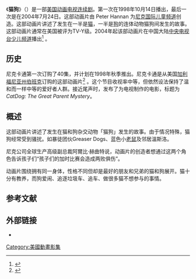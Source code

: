 {{noteTA
|G1=人名
}}
{{Infobox Television
|show_name      = 猫狗
|original_name = {{lang|en|''CatDog''}}
|image          = [[File:CatDog.jpg|File:CatDog.jpg]]
|caption        = 猫狗
|genre          = [[電視動畫|電視動畫]]<br />[[喜劇|喜劇]]
|creator        = Peter Hannan
|director       = 
|creat_director = 
|developer      = 
|voices         = 
|country        = {{flag|United States}}
|language       = [[英語|英語]]
|composer       = 
|num_seasons    = 4
|num_episodes   = 66
|list_episodes  = 
|executive_producer = 
|co_exec        = 
|producer       = 
|runtime        = 22－23分钟
|channel        = [[尼克国际儿童频道|尼克国际儿童频道]]
|first_aired    = 1998年10月4日
|last_aired     = 2004年7月24日
|related        = 
|website        = http://www.nick.com.au/catdog/ 
}}

《'''猫狗'''》（{{lang-en|''CatDog''}}）是一部[[美国|美国]][[动画|动画]][[电视连续剧|电视连续剧]]。第一次在1998年10月14日播出，最后一次是在2004年7月24日。这部动画片由 Peter Hannan 为[[尼克国际儿童频道|尼克国际儿童频道]]创造。这部动画片讲述了发生在一半是[[猫|猫]]，一半是[[狗|狗]]的连体动物猫狗间发生的故事。这部动画片通常在美国被评为TV-Y级。2004年起该部动画片在中国大陆[[中国中央电视台|中央电视台]][[中央电视台少儿频道|少儿频道]]播出<ref>{{cite news|title="动漫世界"亮相 "猫狗"后天亮相央视少儿频道|url=http://news.xinhuanet.com/ent/2004-03/15/content_1366228.htm|accessdate=2012-10-30|newspaper=新华网|date=2004-03-15|archive-date=2006-01-18|archive-url=https://web.archive.org/web/20060118095838/http://news.xinhuanet.com/ent/2004-03/15/content_1366228.htm|dead-url=no}}</ref> 。

== 历史 ==
尼克卡通第一次订购了40集，并计划在1998年秋季推出。尼克卡通是从美国[[加利福尼亚州|加利福尼亚州]][[伯班克_(加利福尼亚州)|伯班克]]订购的这部动画片<ref>{{cite news|author=Variety Staff|title=Nick leashes 'CatDog' to 40 episodes|url=http://www.variety.com/article/VR1116678594?refCatId=14|accessdate=2012-10-30|newspaper=Variety|date=1997-08-13|archive-date=2012-11-07|archive-url=https://web.archive.org/web/20121107052704/http://www.variety.com/article/VR1116678594?refCatId=14|dead-url=no}}</ref> 。这个节目收视率中等，但依然设法保持了温和而一样中等的爱好者人群。接近尾声时，发布了为电视制作的电影，标题为'' CatDog: The Great Parent Mystery ''。

== 概述 ==
这部动画片讲述了发生在猫和狗杂交动物「猫狗」发生的故事。由于情况特殊，猫狗经常受到骚扰。如暴徒团伙Greaser Dogs、蓝色小[[老鼠|老鼠]]及邻居溫斯洛。

尼克公司全球生产高级副总裁阿爾比·赫曲特说，动画片的创造者想通过这两个角色告诉孩子们“孩子们的加时比赛会造成两败俱伤”。

动画片围绕拥有同一身体，性格不同但却是最好的朋友和兄弟的猫和狗展开。猫十分有教养，而狗爱闹、追逐垃圾车、追车、做很多猫不想参与的事情。

== 参考文献 ==
{{Reflist}}

== 外部链接 ==
* {{imdb title|0154061|猫狗}}

{{Nickelodeon與Nicktoons原創系列}}

{{DEFAULTSORT:Catdog}}
[[Category:美國動畫影集|Category:美國動畫影集]]
